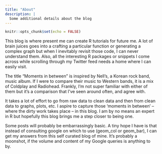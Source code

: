 ```yaml
---
title: "About"
description: |
  Some additional details about the blog
---
```


```r
knitr::opts_chunk$set(echo = FALSE)
```

This blog is where present me can create R tutorials for future me. A lot of brain juices goes into a crafting a particular function or generating a complex graph but when I inevitably revisit those code, I can never understand them. Also, all the interesting R packages or snippets I come across while scrolling through my Twitter feed needs a home where I can easily visit.

The title "Moments in between" is inspired by Nell's, a Korean rock band, music album. If I were to compare their music to Western bands, it is a mix of Coldplay and Radiohead. Frankly, I'm not super familiar with either of them but it's a comparison that I've seen around often, and agree with.

It takes a lot of effort to go from raw data to clean data and then from clean data to graphs, plots, etc. I aspire to capture those 'moments in between' -- where the dirty work takes place -- in this blog. I am by no means an expert in R but hopefully this blog brings me a step closer to being one.

Some posts will probably be embarrassingly basic. A tiny hope I have is that instead of consulting google on which to use (geom_col or geom_bar), I can get my answers from this self curated blog of mine. It's probably a moonshot, if the volume and content of my Google queries is anything to by.
